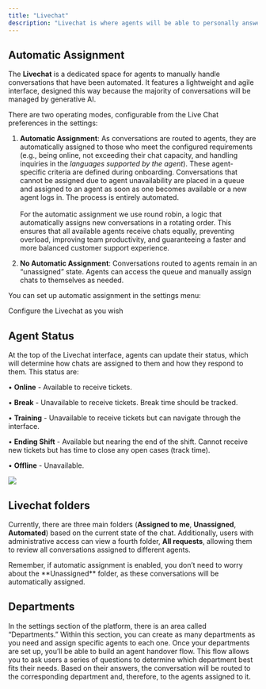 ```yaml
---
title: "Livechat"
description: "Livechat is where agents will be able to personally answer users"
---
```


## Automatic Assignment

The **Livechat** is a dedicated space for agents to manually handle conversations that have been automated. It features a lightweight and agile interface, designed this way because the majority of conversations will be managed by generative AI.

There are two operating modes, configurable from the Live Chat preferences in the settings:

1. **Automatic Assignment**: As conversations are routed to agents, they are automatically assigned to those who meet the configured requirements (e.g., being online, not exceeding their chat capacity, and handling inquiries in the _languages supported by the agent_). These agent-specific criteria are defined during onboarding. Conversations that cannot be assigned due to agent unavailability are placed in a queue and assigned to an agent as soon as one becomes available or a new agent logs in. The process is entirely automated.\
\
For the automatic assignment we use round robin, a logic that automatically assigns new conversations in a rotating order. This ensures that all available agents receive chats equally, preventing overload, improving team productivity, and guaranteeing a faster and more balanced customer support experience.

2. **No Automatic Assignment**: Conversations routed to agents remain in an “unassigned” state. Agents can access the queue and manually assign chats to themselves as needed.

You can set up automatic assignment in the settings menu:

<CardGroup cols="2">
  <Card title="Livechat preferences" icon="screwdriver-wrench" href="https://lovi.mintlify.app/ug_settings_en">
    Configure the Livechat as you wish
  </Card>
</CardGroup>

## Agent Status

At the top of the Livechat interface, agents can update their status, which will determine how chats are assigned to them and how they respond to them. This status are:

• **Online** - Available to receive tickets.

• **Break** - Unavailable to receive tickets. Break time should be tracked.

• **Training** - Unavailable to receive tickets but can navigate through the interface.

• **Ending Shift** - Available but nearing the end of the shift. Cannot receive new tickets but has time to close any open cases (track time).

• **Offline** - Unavailable.

![](/chatstatus.png)

## Livechat folders

Currently, there are three main folders (**Assigned to me**, **Unassigned**, **Automated**) based on the current state of the chat. Additionally, users with administrative access can view a fourth folder, **All requests**, allowing them to review all conversations assigned to different agents.

<Note>
  Remember, if automatic assignment is enabled, you don’t need to worry about the **Unassigned** folder, as these conversations will be automatically assigned.
</Note>


## Departments

In the settings section of the platform, there is an area called “Departments.” Within this section, you can create as many departments as you need and assign specific agents to each one. Once your departments are set up, you’ll be able to build an agent handover flow. This flow allows you to ask users a series of questions to determine which department best fits their needs. Based on their answers, the conversation will be routed to the corresponding department and, therefore, to the agents assigned to it.